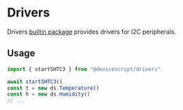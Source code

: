 # Drivers

Drivers [builtin package](/developer/packages) provides drivers for I2C peripherals.

## Usage

```ts
import { startSHTC3 } from "@devicescript/drivers"

await startSHTC3()
const t = new ds.Temperature()
const h = new ds.Humidity()
// ...
```
